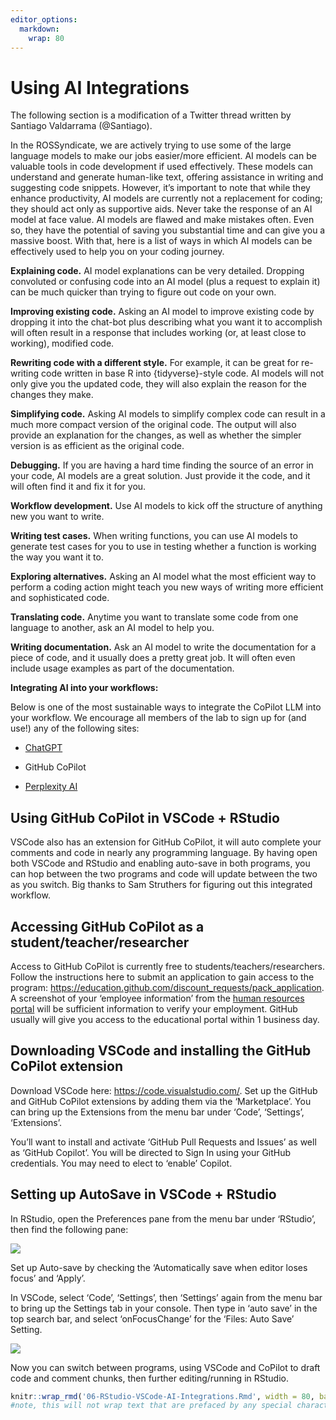 ```yaml
---
editor_options:
  markdown:
    wrap: 80
---
```


# Using AI Integrations

The following section is a modification of a Twitter thread written by Santiago
Valdarrama (@Santiago).

In the ROSSyndicate, we are actively trying to use some of the large language
models to make our jobs easier/more efficient. AI models can be valuable tools
in code development if used effectively. These models can understand and
generate human-like text, offering assistance in writing and suggesting code
snippets. However, it's important to note that while they enhance productivity,
AI models are currently not a replacement for coding; they should act only as
supportive aids. Never take the response of an AI model at face value. AI
models are flawed and make mistakes often. Even so, they have the potential of
saving you substantial time and can give you a massive boost. With that, here
is a list of ways in which AI models can be effectively used to help you on
your coding journey.

**Explaining code.** AI model explanations can be very detailed. Dropping
convoluted or confusing code into an AI model (plus a request to explain it)
can be much quicker than trying to figure out code on your own.

**Improving existing code.** Asking an AI model to improve existing code by
dropping it into the chat-bot plus describing what you want it to accomplish
will often result in a response that includes working (or, at least close to
working), modified code.

**Rewriting code with a different style.** For example, it can be great for
re-writing code written in base R into {tidyverse}-style code. AI models will
not only give you the updated code, they will also explain the reason for the
changes they make.

**Simplifying code.** Asking AI models to simplify complex code can result in a
much more compact version of the original code. The output will also provide an
explanation for the changes, as well as whether the simpler version is as
efficient as the original code.

**Debugging.** If you are having a hard time finding the source of an error in
your code, AI models are a great solution. Just provide it the code, and it
will often find it and fix it for you.

**Workflow development.** Use AI models to kick off the structure of anything
new you want to write.

**Writing test cases.** When writing functions, you can use AI models to
generate test cases for you to use in testing whether a function is working the
way you want it to.

**Exploring alternatives.** Asking an AI model what the most efficient way to
perform a coding action might teach you new ways of writing more efficient and
sophisticated code.

**Translating code.** Anytime you want to translate some code from one language
to another, ask an AI model to help you.

**Writing documentation.** Ask an AI model to write the documentation for a
piece of code, and it usually does a pretty great job. It will often even
include usage examples as part of the documentation.

**Integrating AI into your workflows:**

Below is one of the most sustainable ways to integrate the CoPilot LLM into
your workflow. We encourage all members of the lab to sign up for (and use!)
any of the following sites:

-   [ChatGPT](https://chat.openai.com/)

-   GitHub CoPilot

-   [Perplexity AI](https://www.perplexity.ai/)

## Using GitHub CoPilot in VSCode + RStudio

VSCode also has an extension for GitHub CoPilot, it will auto complete your
comments and code in nearly any programming language. By having open both
VSCode and RStudio and enabling auto-save in both programs, you can hop between
the two programs and code will update between the two as you switch. Big thanks
to Sam Struthers for figuring out this integrated workflow.

## Accessing GitHub CoPilot as a student/teacher/researcher

Access to GitHub CoPilot is currently free to students/teachers/researchers.
Follow the instructions here to submit an application to gain access to the
program: <https://education.github.com/discount_requests/pack_application>. A
screenshot of your 'employee information' from the [human resources
portal](https://aar.is.colostate.edu/service/hrprod) will be sufficient
information to verify your employment. GitHub usually will give you access to
the educational portal within 1 business day.

## Downloading VSCode and installing the GitHub CoPilot extension

Download VSCode here: <https://code.visualstudio.com/>. Set up the GitHub and
GitHub CoPilot extensions by adding them via the 'Marketplace'. You can bring
up the Extensions from the menu bar under 'Code', 'Settings', 'Extensions'.

You'll want to install and activate 'GitHub Pull Requests and Issues' as well
as 'GitHub Copilot'. You will be directed to Sign In using your GitHub
credentials. You may need to elect to 'enable' Copilot.

## Setting up AutoSave in VSCode + RStudio

In RStudio, open the Preferences pane from the menu bar under 'RStudio', then
find the following pane:

![](images/r%20autosave.png)

Set up Auto-save by checking the 'Automatically save when editor loses focus'
and 'Apply'.

In VSCode, select 'Code', 'Settings', then 'Settings' again from the menu bar
to bring up the Settings tab in your console. Then type in 'auto save' in the
top search bar, and select 'onFocusChange' for the 'Files: Auto Save' Setting.

![](images/vscode%20autosave.png)

Now you can switch between programs, using VSCode and CoPilot to draft code and
comment chunks, then further editing/running in RStudio.

```r
knitr::wrap_rmd('06-RStudio-VSCode-AI-Integrations.Rmd', width = 80, backup = NULL)
#note, this will not wrap text that are prefaced by any special characters (like bullets!)
```
